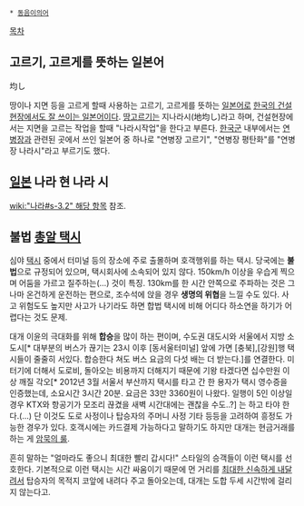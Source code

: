  * [[동음이의어]]

[[목차]]
== 고르기, 고르게를 뜻하는 일본어 ==
均し

땅이나 지면 등을 고르게 할때 사용하는 고르기, 고르게를 뜻하는 [[일본어]]로 [[현장 용어|한국의 건설현장에서도 잘 쓰이는 일본어]]이다. [[땅고르기]]는 지나라시(地均し)라고 하며, 건설현장에서는 지면을 고르는 작업을 할때 "나라시작업"을 한다고 부른다. [[한국군]] 내부에서는 [[연병장]]과 관련된 곳에서 쓰인 일본어 중 하나로 "연병장 고르기", "연병장 평탄화"를 "연병장 나라시"라고 부르기도 했다.

== [[일본]] 나라 현 나라 시 ==
[[wiki:"나라#s-3.2" 해당 항목]] 참조.

== 불법 [[총알 택시]] ==

심야 [[택시]] 중에서 터미널 등의 장소에 주로 출몰하며 호객행위를 하는 택시. 당국에는 '''불법'''으로 규정되어 있으며, 택시회사에 소속되어 있지 않다. 150km/h 이상을 우습게 찍으며 어둠을 가르고 질주하는(…) 것이 특징. 130km를 한 시간 안쪽으로 주파하는 것은 그나마 온건하게 운전하는 편으로, 조수석에 앉을 경우 '''생명의 위협'''을 느낄 수도 있다. 사고 위험도도 높지만 사고가 나기라도 하면 합법 택시에 비해 어디다 하소연을 하기가 어렵다는 것도 문제.

대개 이윤의 극대화를 위해 '''합승'''을 많이 하는 편이며, 수도권 대도시와 서울에서 지방 소도시[* 대부분의 버스가 끊기는 23시 이후 [동서울터미널] 앞에 가면 [충북],[강원]행 택시들이 줄줄히 서있다. 합승한다 쳐도 버스 요금의 다섯 배는 더 받는다.]를 연결한다. 미터기에 더해서 도로비, 돌아오는 비용까지 더해지기 때문에 기왕 타겠다면 십수만원 이상 깨질 각오[* 2012년 3월 서울서 부산까지 택시를 타고 간 한 용자가 택시 영수증을 인증했는데, 소요시간 3시간 20분. 요금은 33만 3360원이 나왔다. 일행이 5인 이상일 경우 KTX와 항공기가 모조리 끊겼을 새벽 시간대에는 괜찮을 수도..?] 는 하고 타야 한다.(…) 단 이것도 도로 사정이나 탑승자의 주머니 사정 기타 등등을 고려하여 흥정도 가능한 경우가 있다. 호객시에는 카드결제 가능하다고 말하기도 하지만 대개는 현금거래를 하는 게 [[암묵의 룰]].

흔히 말하는 "얼마라도 좋으니 최대한 빨리 갑시다!" 스타일의 승객들이 이런 택시를 선호한다. 기본적으로 이런 택시는 시간 싸움이기 때문에 먼 거리를 [[난폭운전|최대한 신속하게 내달려서]] 탑승자의 목적지 코앞에 내려다 주고 돌아오는데, 대개는 도합 두세 시간밖에 걸리지 않는다고.
